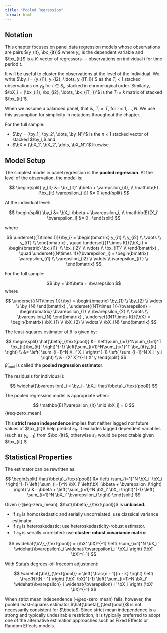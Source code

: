 ```yaml
---
title: "Pooled Regression"
format: html
---
```



## Notation

This chapter focuses on panel data regression models whose observations are pairs $(y_{it}, \bx_{it})$ where $y_{it}$ is the dependent variable and $\bx_{it}$ is a $K$-vector of regressors — observations on individual $i$ for time period $t$.

It will be useful to cluster the observations at the level of the individual. We write $\by_i = (y_{i1}, y_{i2}, \ldots, y_{iT_i})'$ as the $T_i \times 1$ stacked observations on $y_{it}$ for $t \in S_i$, stacked in chronological order. Similarly, $\bX_i = (\bx_{i1}, \bx_{i2}, \ldots, \bx_{iT_i})'$ is the $T_i \times k$ matrix of stacked $\bx_{it}'$.

When we assume a balanced panel, that is, $T_i = T,$ for $i=1,\ldots,N.$ We use this assumption for simplicity in notations throughout the chapter.

For the full sample:

- $\by = (\by_1', \by_2', \dots, \by_N')'$ is the $n \times 1$ stacked vector of stacked $\by_i,$ and
- $\bX = (\bX_1', \bX_2', \dots, \bX_N')'$ likewise.



## Model Setup

The simplest model in panel regression is the **pooled regression**. At the level of the observation, the model is:

$$
\begin{split}
y_{it} &= \bx_{it}' \bbeta + \varepsilon_{it}, \\
\mathbb{E}[\bx_{it} \varepsilon_{it}] &= 0
\end{split}
$$

At the individual level:

$$
\begin{split}
\by_i &= \bX_i \bbeta + \bvarepsilon_i, \\ 
\mathbb{E}[X_i' \bvarepsilon_i] &= 0 .
\end{split}
$$

where

$$
\underset{(T\times 1)}{\by_i} = \begin{bmatrix}
y_{i1}  \\
y_{i2}  \\
\vdots \\
y_{iT}  \\
\end{bmatrix} , \quad
\underset{(T\times K)}{\bX_i} = \begin{bmatrix}
\bx_{i1}'  \\
\bx_{i2}'  \\
\vdots \\
\bx_{iT}'  \\
\end{bmatrix} , \quad
\underset{(N\times 1)}{\bvarepsilon_i} = \begin{bmatrix}
\varepsilon_{i1}  \\
\varepsilon_{i2}  \\
\vdots \\
\varepsilon_{iT}  \\
\end{bmatrix}
$$

For the full sample:

$$
\by = \bX\beta + \bvarepsilon
$$
where

$$
\underset{(NT\times 1)}{\by} = \begin{bmatrix}
\by_{1}  \\
\by_{2}  \\
\vdots \\
\by_{N}  
\end{bmatrix} ,
\underset{(NT\times 1)}{\bvarepsilon} = \begin{bmatrix}
\bvarepsilon_{1}  \\
\bvarepsilon_{2}  \\
\vdots \\
\bvarepsilon_{N}  
\end{bmatrix} ,
\underset{(NT\times K)}{\bX} = \begin{bmatrix}
\bX_{1}  \\
\bX_{2}  \\
\vdots \\
\bX_{N}  
\end{bmatrix} 
$$

The least-squares estimator of $\beta$ is given by:

$$
\begin{split}
\hat{\beta}_{\text{pool}} 
&= \left(\sum_{i=1}^N\sum_{t=1}^T \bx_{it}\bx_{it}' \right)^{-1} \left(\sum_{i=1}^N\sum_{t=1}^T \bx_{it}y_{it} \right) \\
&= \left( \sum_{i=1}^N X_i' X_i \right)^{-1} \left( \sum_{i=1}^N X_i' y_i \right)  \\
&= (X' X)^{-1} X' y
\end{split}
$$
$\hat{\beta}_{\text{pool}}$ is called the **pooled regression estimator**.

The residuals for individual $i$:

$$
\widehat{\bvarepsilon}_i = \by_i - \bX_i \hat{\bbeta}_{\text{pool}}
$$

The pooled regression model is appropriate when:

$$
\mathbb{E}[\varepsilon_{it} \mid \bX_i] = 0
$${#eq-zero_mean}

This **strict mean independence** implies that neither lagged nor future values of $\bx_{it}$ help predict $\varepsilon_{it}$. It excludes lagged dependent variables (such as $y_{it-1}$) from $\bx_{it}$, otherwise $\varepsilon_{it}$ would be predictable given $\bx_{it}.$



## Statistical Properties

The estimator can be rewritten as:

$$
\begin{split}
\hat{\bbeta}_{\text{pool}} 
&= \left( \sum_{i=1}^N \bX_i' \bX_i \right)^{-1} \left( \sum_{i=1}^N \bX_i' \left(\bX_i\bbeta + \bvarepsilon_i\right) \right)  \\
&= \bbeta + \left( \sum_{i=1}^N \bX_i' \bX_i \right)^{-1} \left( \sum_{i=1}^N \bX_i' \bvarepsilon_i \right)
\end{split}
$$

Given (-@eq-zero_mean), $\hat{\bbeta}_{\text{pool}}$ is **unbiased**.

- If $\varepsilon_{it}$ is homoskedastic and serially uncorrelated: use classical variance estimator.
- If $\varepsilon_{it}$ is heteroskedastic: use heteroskedasticity-robust estimator.
- If $\varepsilon_{it}$ is serially correlated: use **cluster-robust covariance matrix**:

$$
\widehat{\bV}_{\text{pool}} = (\bX' \bX)^{-1} \left( \sum_{i=1}^N \bX_i' \widehat{\bvarepsilon}_i \widehat{\bvarepsilon}_i' \bX_i \right) (\bX' \bX)^{-1}
$$

With Stata's degrees-of-freedom adjustment:

$$
\widehat{\bV}_{\text{pool}} = \left( \frac{n - 1}{n - k} \right) \left( \frac{N}{N - 1} \right)  (\bX' \bX)^{-1} \left( \sum_{i=1}^N \bX_i' \widehat{\bvarepsilon}_i \widehat{\bvarepsilon}_i' \bX_i \right) (\bX' \bX)^{-1}
$$

When strict mean independence (-@eq-zero_mean) fails, however, the pooled least-squares estimator $\hat{\bbeta}_{\text{pool}}$ is not necessarily consistent for $\bbeta$. Since strict mean independence is a strong and typically undesirable
restriction, it is typically preferred to adopt one of the alternative estimation approaches such as Fixed Effects or Random Effects models.






